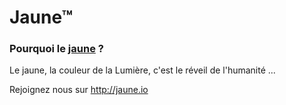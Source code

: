 # Jaune™


### Pourquoi le [jaune](https://jaune™.tk) ?

Le jaune, la couleur de la Lumière, c'est le réveil de l'humanité ...

Rejoignez nous sur <http://jaune.io>
